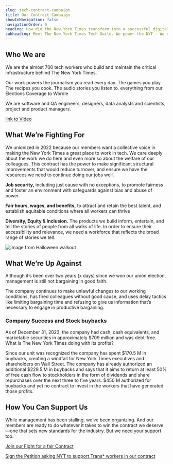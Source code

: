 ```yaml
---
slug: tech-contract-campaign
title: Our Contract Campaign
showInNavigation: false
navigationOrder: 0
heading: How did the New York Times transform into a successful digital business?
subheading: Meet The New York Times Tech Guild. We power the NYT - We deserve a contract that establishes the equitable working conditions and protections we deserve.
---
```

## Who We are

We are the almost 700 tech workers who build and maintain the critical infrastructure behind The New York Times.

Our work powers the journalism you read every day. 
The games you play. 
The recipes you cook. 
The audio stories you listen to. 
everything from our Elections Coverage to Wordle

We are software and QA engineers, designers, data analysts and scientists, project and product managers.

[link to Video](./)

## What We’re Fighting For

We unionized in 2022 because our members want a collective voice in making the New York Times a great place to work in tech.  We care deeply about the work we do here and even more so about the welfare of our colleagues. This contract has the power to make significant structural improvements that would reduce turnover, and ensure we have the resources we need to continue doing our jobs well. 

**Job security,** including just cause with no exceptions, to promote fairness and foster an environment with safeguards against bias and abuse of power. 

**Fair hours, wages, and benefits,** to attract and retain the best talent, and establish equitable conditions where all workers can thrive

**Diversity, Equity & Inclusion.** The products we build inform, entertain, and tell the stories of people from all walks of life. In order to ensure their accessibility and relevance, we need a workforce that reflects the broad range of stories we tell.

![image from Halloween walkout]()

## What We’re Up Against

Although it’s been over two years (x days) since we won our union election, management is still not bargaining in good faith. 

The company continues to make unlawful changes to our working conditions, has fired colleagues without good cause, and uses delay tactics like limiting bargaining time and refusing to give us information that’s necessary to engage in productive bargaining. 

### Company Success and Stock buybacks

As of December 31, 2023, the company had cash, cash equivalents, and marketable securities in approximately $709 million and was debt-free. What is The New York Times doing with its profits?

Since our unit was recognized the company has spent $170.5 M in buybacks, creating a windfall for New York Times executives and shareholders on Wall Street. The company has already authorized an additional $229.5 M in buybacks and says that it aims to return at least 50% of free cash flow to stockholders in the form of dividends and share repurchases over the next three to five years. $450 M authorized for buybacks and yet no contract to invest in the workers that have generated those profits. 

## How You Can Support Us

While management has been stalling, we’ve been organizing. And our members are ready to do whatever it takes to win the contract we deserve—one that sets new standards for the industry. But we need your support too.

[Join our Fight for a fair Contract](https://docs.google.com/forms/d/e/1FAIpQLSdtdcZ7zzDBS2WTf8dbGQ5hyCOvb0hYCDOPetOwucGJLDQj6w/viewform)

[Sign the Petition asking NYT to support Trans* workers in our contract](https://actionnetwork.org/petitions/nyt-respect-trans-workers)
